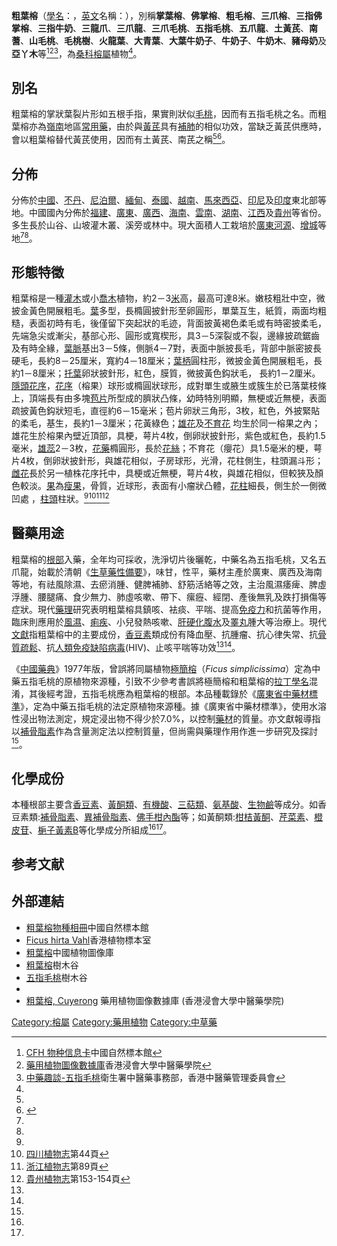 {{NoteTA
|G1=LS
|1=zh-hans:厘米;zh-hk:厘米;zh-tw:公分;
|2=zh-hans:毫米;zh-hk:毫米;zh-tw:公釐;
}}
{{Speciesbox
| name = 粗葉榕
| status = 
| status_system = 
| image =
| genus = Ficus
| species = hirta
| authority = Vahl
}}
{{Otheruses|subject=桑科植物|other=其他「五爪龍」同名事物|五爪龍 (消歧義)}}

'''粗葉榕'''（[[學名|學名]]：{{lang|la|''Ficus hirta''}}，[[英文|英文]]名稱：{{lang|en|Hairy Fig、Hairy Mountain Fig}}），別稱'''掌葉榕'''、''' 佛掌榕'''、''' 粗毛榕'''、'''三爪榕'''、'''三指佛掌榕'''、'''三指牛奶'''、'''三龍爪 '''、'''三爪龍'''、'''三爪毛桃'''、'''五指毛桃'''、'''五爪龍'''、'''土黃芪'''、'''南蓍'''、'''山毛桃'''、'''毛桃樹'''、''' 火龍葉'''、'''大青葉'''、''' 大葉牛奶子'''、''' 牛奶子'''、'''牛奶木'''、'''豬母奶'''及'''亞丫木'''等<ref>[http://www.cfh.ac.cn/9926.sp CFH 物种信息卡]中國自然標本館</ref><ref name = "浸會大學">[http://libproject.hkbu.edu.hk/was40/detail?record=1&channelid=1288&searchword=%28Ficus+hirta+Vahl%29&extension=all&sortfield=%2Bname_formal_latin_sort 藥用植物圖像數據庫]香港浸會大學中醫藥學院</ref><ref name = "中藥趣談 ">[http://www.cmchk.org.hk/pdf/ich_wzmt.pdf 中藥趣談-五指毛桃]衛生署中醫藥事務部，香港中醫藥管理委員會</ref>，為[[桑科|桑科]][[榕屬|榕屬]]植物<ref name = "浸會大學"/>。

==別名==
粗葉榕的掌狀葉裂片形如五根手指，果實則狀似[[毛桃|毛桃]]，因而有五指毛桃之名。而粗葉榕亦為[[嶺南|嶺南]]地區[[常用藥|常用藥]]，由於與[[黃芪|黃芪]]具有[[補肺|補肺]]的相似功效，當缺乏黃芪供應時，會以粗葉榕替代黃芪使用，因而有土黃芪、南芪之稱<ref name = "中藥趣談 "/><ref name = "當代藥用植物典4">{{cite book|title=《當代藥用植物典 4》|author= |series=蕭培根|publisher=香港賽馬會中藥研究院|page=第226-229頁|isbn=978-988-99226-3-4|date=2007年8月}}</ref>。

==分佈==
分佈於[[中國|中國]]、[[不丹|不丹]]、[[尼泊爾|尼泊爾]]、[[緬甸|緬甸]]、[[泰國|泰國]]、[[越南|越南]]、[[馬來西亞|馬來西亞]]、[[印尼|印尼]]及[[印度|印度]]東北部等地。中國國內分佈於[[福建|福建]]、[[廣東|廣東]]、[[廣西|廣西]]、[[海南|海南]]、[[雲南|雲南]]、[[湖南|湖南]]、[[江西|江西]]及[[貴州|貴州]]等省份。多生長於山谷、山坡灌木叢、溪旁或林中。現大面積人工栽培於[[廣東|廣東]][[河源|河源]]、[[增城|增城]]等地<ref name = "中藥趣談 "/><ref name = "當代藥用植物典4"/>。

==形態特徵==
粗葉榕是一種[[灌木|灌木]]或小[[喬木|喬木]]植物，約2－3[[米_(單位)|米]]高，最高可達8米。嫩枝粗壯中空，微披金黃色開展粗毛。[[葉|葉]]多型，長橢圓披針形至卵圓形，單葉互生，紙質，兩面均粗糙，表面初時有毛，後僅留下突起狀的毛迹，背面披黃褐色柔毛或有時密披柔毛，先端急尖或漸尖，基部心形、圓形或寬楔形，具3－5深裂或不裂，邊緣披疏鋸齒及有時全緣，[[葉脈|葉脈]]基出3－5條，側脈4－7對，表面中脈披長毛，背部中脈密披長硬毛，長約8－25厘米，寬約4－18厘米；[[葉柄|葉柄]]圓柱形，微披金黃色開展粗毛，長約1－8厘米；[[托葉|托葉]]卵狀披針形，紅色，膜質，微披黃色鈎狀毛， 長約1－2厘米。[[隱頭花序|隱頭花序]]，[[花序|花序]]（榕果）球形或橢圓狀球形，成對單生或腋生或簇生於已落葉枝條上，頂端長有由多塊[[苞片|苞片]]所型成的臍狀凸條，幼時特別明顯，無梗或近無梗，表面疏披黃色鈎狀短毛，直徑約6－15毫米；苞片卵狀三角形，3枚，紅色，外披緊貼的柔毛，基生，長約1－3厘米；花黃綠色；[[雄花|雄花]]及[[不育花|不育花]] 均生於同一榕果之內；雄花生於榕果內壁近頂部，具梗，萼片4枚，倒卵狀披針形，紫色或紅色，長約1.5毫米，[[雄蕊|雄蕊]]2－3枚，[[花藥|花藥]]橢圓形，長於[[花絲|花絲]]；不育花（癭花）具1.5毫米的梗，萼片4枚，倒卵狀披針形，與雄花相似，子房球形，光滑，花柱側生，柱頭漏斗形；[[雌花|雌花]]長於另一植株花序托中，具梗或近無梗，萼片4枚，與雄花相似，但較狹及顏色較淡。[[果|果]]為[[瘦果|瘦果]]，骨質，近球形，表面有小瘤狀凸體，[[花柱|花柱]]細長，側生於一側微凹處 ，[[柱頭|柱頭]]柱狀。<ref name = "浸會大學"/><ref>[http://www.bhl-china.org/data/index.php?name=Ficus%20hirta 四川植物志]第44頁</ref><ref>[http://www.cvh.org.cn/difangzhi/zhejiang/page/2/089.pdf 浙江植物志]{{dead link|date=2018年4月 |bot=InternetArchiveBot |fix-attempted=yes }}第89頁</ref><ref>[http://www.cvh.org.cn/difangzhi/guizhou/page/1/153b.pdf 貴州植物志]{{dead link|date=2018年4月 |bot=InternetArchiveBot |fix-attempted=yes }}第153-154頁</ref>

==醫藥用途==
{{medical}}
粗葉榕的[[根部|根部]]入藥，全年均可採收，洗淨切片後曬乾，中藥名為五指毛桃，又名五爪龍，始載於清朝《[[生草藥性備要|生草藥性備要]]》，味甘，性平，藥材主產於廣東、廣西及海南等地，有祛風除濕、去瘀消腫、健脾補肺、舒筋活絡等之效，主治風濕痿痺、脾虛浮腫、腰腿痛、食少無力、肺虛咳嗽、帶下、瘰癧、經閉、產後無乳及跌打損傷等症狀。現代[[藥理|藥理]]研究表明粗葉榕具鎮咳、袪痰、平喘、提高[[免疫力|免疫力]]和抗菌等作用，臨床則應用於[[風濕|風濕]]、[[痢疾|痢疾]]、小兒發熱咳嗽、[[肝硬化腹水|肝硬化腹水]]及[[睪丸|睪丸]]腫大等治療上。現代[[文獻|文獻]]指粗葉榕中的主要成份，[[香豆素|香豆素]]類成份有降血壓、抗腫瘤、抗心律失常、抗[[骨質疏鬆|骨質疏鬆]]、抗[[人類免疫缺陷病毒|人類免疫缺陷病毒]](HIV)、止咳平喘等功效<ref name = "中藥趣談 "/><ref name = "當代藥用植物典4"/>。

《[[中國藥典|中國藥典]]》1977年版，曾誤將同屬植物[[極簡榕|極簡榕]]（''Ficus simplicissima''）定為中藥五指毛桃的原植物來源種，引致不少參考書誤將極簡榕和粗葉榕的[[拉丁學名|拉丁學名]]混淆，其後經考證，五指毛桃應為粗葉榕的根部。本品種載錄於《[[廣東省中藥材標準|廣東省中藥材標準]]》，定為中藥五指毛桃的法定原植物來源種。據《廣東省中藥材標準》，使用水溶性浸出物法測定，規定浸出物不得少於7.0%，以控制[[藥材|藥材]]的質量。亦文獻報導指以[[補骨脂素|補骨脂素]]作為含量測定法以控制質量，但尚需與藥理作用作進一步研究及探討<ref name = "當代藥用植物典4"/>。

==化學成份==
本種根部主要含[[香豆素|香豆素]]、[[黃酮類|黃酮類]]、[[有機酸|有機酸]]、[[三萜類|三萜類]]、[[氨基酸|氨基酸]]、[[生物鹼|生物鹼]]等成分。如香豆素類:[[補骨脂素|補骨脂素]]、[[異補骨脂素|異補骨脂素]]、[[佛手柑內酯|佛手柑內酯]]等；如黃酮類:[[柑桔黃酮|柑桔黃酮]]、[[芹菜素|芹菜素]]、[[橙皮苷|橙皮苷]]、[[梔子黃素B|梔子黃素B]]等化學成分所組成<ref name = "浸會大學"/><ref name = "當代藥用植物典4"/>。

== 参考文献 ==
{{reflist|2}}

==外部連結==
*[http://www.cfh.ac.cn/album/ShowSpAlbum.aspx?spid=9926 粗葉榕物種相冊]中國自然標本館
*[http://www.hkherbarium.net/Herbarium/c_search_end.asp?id=3417 Ficus hirta Vahl]{{Dead link|date=2019年11月 |bot=InternetArchiveBot |fix-attempted=yes }}香港植物標本室
*[http://www.plantphoto.cn/tu.aspx?id=499729 粗葉榕]中國植物圖像庫
*[https://web.archive.org/web/20050309053951/http://www.hktree.com/tree/Ficus%20hirta.htm 粗葉榕]樹木谷
*[http://www.hktree.com/herb/Ficus%20hirta.htm 五指毛桃]樹木谷
*{{zh-hans}}{{CVH|Ficus hirta}}
*[http://libproject.hkbu.edu.hk/was40/detail?lang=ch&channelid=1288&searchword=herb_id=D00542 粗葉榕, Cuyerong] 藥用植物圖像數據庫 (香港浸會大學中醫藥學院) {{zh-hant}}{{en}}
{{Taxonbar|from=Q15224195}}

[[Category:榕屬|Category:榕屬]]
[[Category:藥用植物|Category:藥用植物]]
[[Category:中草藥|Category:中草藥]]